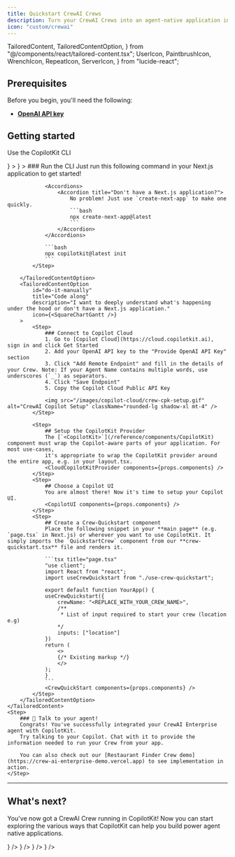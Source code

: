 ```yaml
---
title: Quickstart CrewAI Crews
description: Turn your CrewAI Crews into an agent-native application in 10 minutes.
icon: "custom/crewai"
---
```


  TailoredContent,
  TailoredContentOption,
} from "@/components/react/tailored-content.tsx";
  UserIcon,
  PaintbrushIcon,
  WrenchIcon,
  RepeatIcon,
  ServerIcon,
} from "lucide-react";

## Prerequisites

Before you begin, you'll need the following:

- [**OpenAI API key**](https://platform.openai.com/api-keys)

## Getting started

<Steps>
    <TailoredContent
        className="step"
        id="cli"
        header={
            <div>
                <p className="text-xl font-semibold">Use the CopilotKit CLI</p>
            </div>
        }
    >
        <TailoredContentOption
            id="use-cli"
            title="Use the CopilotKit CLI"
            description="I have a Next.js application and want to get started quickly."
            icon={<SquareTerminal />}
        >
            <Step>
                ### Run the CLI
                Just run this following command in your Next.js application to get started!

                <Accordions>
                    <Accordion title="Don't have a Next.js application?">
                        No problem! Just use `create-next-app` to make one quickly.
                        ```bash
                        npx create-next-app@latest
                        ```
                    </Accordion>
                </Accordions>

                ```bash
                npx copilotkit@latest init
                ```
            </Step>

        </TailoredContentOption>
        <TailoredContentOption
            id="do-it-manually"
            title="Code along"
            description="I want to deeply understand what's happening under the hood or don't have a Next.js application."
            icon={<SquareChartGantt />}
        >
            <Step>
                ### Connect to Copilot Cloud
                1. Go to [Copilot Cloud](https://cloud.copilotkit.ai), sign in and click Get Started
                2. Add your OpenAI API key to the "Provide OpenAI API Key" section
                3. Click "Add Remote Endpoint" and fill in the details of your Crew. Note: If your Agent Name contains multiple words, use underscores (`_`) as separators.
                4. Click "Save Endpoint"
                5. Copy the Copilot Cloud Public API Key

                <img src="/images/copilot-cloud/crew-cpk-setup.gif" alt="CrewAI Copilot Setup" className="rounded-lg shadow-xl mt-4" />
            </Step>

            <Step>
                ## Setup the CopilotKit Provider
                The [`<CopilotKit>`](/reference/components/CopilotKit) component must wrap the Copilot-aware parts of your application. For most use-cases,
                it's appropriate to wrap the CopilotKit provider around the entire app, e.g. in your layout.tsx.
                <CloudCopilotKitProvider components={props.components} />
            </Step>
            <Step>
                ## Choose a Copilot UI
                You are almost there! Now it's time to setup your Copilot UI.
                <CopilotUI components={props.components} />
            </Step>
            <Step>
                ## Create a Crew-Quickstart component
                Place the following snippet in your **main page** (e.g. `page.tsx` in Next.js) or wherever you want to use CopilotKit. It simply imports the `QuickstartCrew` component from our **crew-quickstart.tsx** file and renders it.

                ```tsx title="page.tsx"
                "use client";
                import React from "react";
                import useCrewQuickstart from "./use-crew-quickstart";

                export default function YourApp() {
                useCrewQuickstart({
                    crewName: "<REPLACE_WITH_YOUR_CREW_NAME>",
                    /**
                     * List of input required to start your crew (location e.g)
                    */
                    inputs: ["location"]
                })
                return (
                    <>
                    {/* Existing markup */}
                    </>
                );
                }
                ```
                <CrewQuickStart components={props.components} />
            </Step>
        </TailoredContentOption>
    </TailoredContent>
    <Step>
        ### 🎉 Talk to your agent!
        Congrats! You've successfully integrated your CrewAI Enterprise agent with CopilotKit.
        Try talking to your Copilot. Chat with it to provide the information needed to run your Crew from your app.

        You can also check out our [Restaurant Finder Crew demo](https://crew-ai-enterprise-demo.vercel.app) to see implementation in action.
    </Step>

</Steps>

---

## What's next?

You've now got a CrewAI Crew running in CopilotKit! Now you can start exploring the various ways that CopilotKit
can help you build power agent native applications.

<Cards>
  <Card
    title="Implement Human in the Loop"
    description="Allow your users and agents to collaborate together on tasks."
    href="/crewai-crews/human-in-the-loop"
    icon={<UserIcon />}
  />
  <Card
    title="Utilize the Shared State"
    description="Learn how to synchronize your agent's state with your UI's state, and vice versa."
    href="/crewai-crews/shared-state"
    icon={<RepeatIcon />}
  />
  <Card
    title="Add some generative UI"
    description="Render your agent's progress and output in the UI."
    href="/crewai-crews/generative-ui"
    icon={<PaintbrushIcon />}
  />
  <Card
    title="Setup frontend actions"
    description="Give your agent the ability to call frontend tools, directly updating your application."
    href="/crewai-crews/frontend-actions"
    icon={<WrenchIcon />}
  />
</Cards>
